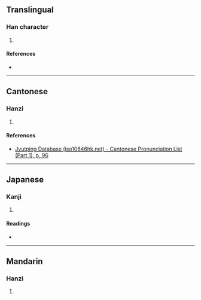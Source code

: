 {{character info/new}}
==Translingual==

===Han character===
{{Han char|rn=40|rad=宀|as=03|sn=6|four=|canj=JN|ids=⿱宀弓}}

# {{defn|Han|sort=宀03}}

====References====
* {{Han ref|kx=0282.010|dkj=07066|dj=0551.210|hdz=20913.080|uh=5B86|ud=23430}}

----

==Cantonese==

===Hanzi===
{{yue-hanzi|jyut=[[kung4]]|y=kung4}}

# {{defn|lang=yue|sort=宀03}}

====References====
* [http://www.iso10646hk.net/jp/document/download.jsp Jyutping Database (iso10646hk.net) - Cantonese Pronunciation List (Part 1), p. 96]

----

==Japanese==

===Kanji===
{{ja-kanji|grade=|rs=宀03}}

# {{defn|lang=ja|sort=宀03}}

====Readings====
* {{ja-readings|on=[[きょう]] (kyō)|kun=[[そら]] (sora)}}

----

==Mandarin==

===Hanzi===
{{cmn-hanzi|pin=[[qióng]] ([[qiong2]])|wg=ch'iung<sup>2</sup>}}

# {{defn|lang=cmn|sort=宀03}}